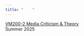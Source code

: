 ```yaml
---
title: "    "
---
```


[VM200-2 Media Criticism & Theory](https://mroberts1.github.io/media-criticism-su25)\
Summer 2025